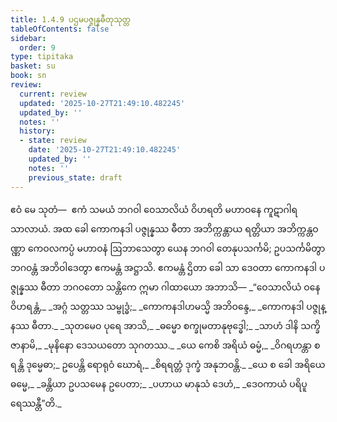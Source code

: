 ```yaml
---
title: 1.4.9 ပဌမပဇ္ဇုန္နဓီတုသုတ္တ
tableOfContents: false
sidebar:
  order: 9
type: tipitaka
basket: su
book: sn
review:
  current: review
  updated: '2025-10-27T21:49:10.482245'
  updated_by: ''
  notes: ''
  history:
  - state: review
    date: '2025-10-27T21:49:10.482245'
    updated_by: ''
    notes: ''
    previous_state: draft
---
```



<ReviewStatus review={frontmatter.review} showDetails={true} />

<HypothesisAnnotation frontmatter={frontmatter} />

<DynamicBreadcrumb />

<Division number="39" book="sn" e="ch" v="18" p="285">

<Paragraph number="226" book="sn">
ဧဝံ မေ သုတံ—  ဧကံ သမယံ ဘဂဝါ ဝေသာလိယံ ဝိဟရတိ မဟာဝနေ ကူဋာဂါရသာလာယံ. အထ ခေါ ကောကနဒါ ပဇ္ဇုန္နဿ ဓီတာ အဘိက္ကန္တာယ ရတ္တိယာ အဘိက္ကန္တဝဏ္ဏာ ကေဝလကပ္ပံ မဟာဝနံ ဩဘာသေတွာ ယေန ဘဂဝါ တေနုပသင်္ကမိ; ဥပသင်္ကမိတွာ ဘဂဝန္တံ အဘိဝါဒေတွာ ဧကမန္တံ အဋ္ဌာသိ. ဧကမန္တံ ဌိတာ ခေါ သာ ဒေဝတာ ကောကနဒါ ပဇ္ဇုန္နဿ ဓီတာ ဘဂဝတော သန္တိကေ ဣမာ ဂါထာယော အဘာသိ—
</Paragraph>

<Paragraph number="227" type="verses" book="sn">
_“ဝေသာလိယံ ဝနေ ဝိဟရန္တံ,_  
_အဂ္ဂံ သတ္တဿ သမ္ဗုဒ္ဓံ;_  
_ကောကနဒါဟမသ္မိ အဘိဝန္ဒေ,_  
_ကောကနဒါ ပဇ္ဇုန္နဿ ဓီတာ._  

</Paragraph>

<Paragraph number="228" type="verses" book="sn">
_သုတမေဝ ပုရေ အာသိ,_  
_ဓမ္မော စက္ခုမတာနုဗုဒ္ဓေါ;_  
_သာဟံ ဒါနိ သက္ခိ ဇာနာမိ,_  
_မုနိနော ဒေသယတော သုဂတဿ._  

</Paragraph>

<Paragraph number="229" type="verses" book="sn">
_ယေ ကေစိ အရိယံ ဓမ္မံ,_  
_ဝိဂရဟန္တာ စရန္တိ ဒုမ္မေဓာ;_  
ဥပေန္တိ ရောရုဝံ ဃောရံ,_  
_စိရရတ္တံ ဒုက္ခံ အနုဘဝန္တိ._  

</Paragraph>

<Paragraph number="230" type="verses" book="sn">
_ယေ စ ခေါ အရိယေ ဓမ္မေ,_  
_ခန္တိယာ ဥပသမေန ဥပေတာ;_  
_ပဟာယ မာနုသံ ဒေဟံ,_  
_ဒေဝကာယံ ပရိပူရေဿန္တီ”တိ._
</Paragraph>
</Division>